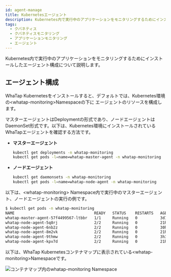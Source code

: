 ```yaml
---
id: agent-manage
title: Kubernetesエージェント
description: Kubernetes内で実行中のアプリケーションをモニタリングするためにインストールしたエージェント構成について説明します。
tags:
  - クバネティス
  - クバネティスモニタリング
  - アプリケーションモニタリング
  - エージェント
---
```


Kubernetes内で実行中のアプリケーションをモニタリングするためにインストールしたエージェント構成について説明します。

## エージェント構成

WhaTap Kubernetesをインストールすると、デフォルトでは、Kubernetes環境の\<whatap-monitoring\>Namespaceの下に
エージェントのリソースを構成します。

マスターエージェントはDeploymentの形式であり、ノードエージェントはDaemonSet形式です。以下は、Kubernetes環境にインストールされているWhaTapエージェントを確認する方法です。

-   **マスターエージェント**

    ```bash
    kubectl get deployments -n whatap-monitoring 
    kubectl get pods -l=name=whatap-master-agent -n whatap-monitoring
    ```

-   **ノードエージェント**

    ```bash
    kubectl get daemonsets -n whatap-monitoring
    kubectl get pods -l=name=whatap-node-agent -n whatap-monitoring
    ```

以下は、\<whatap-monitoring\>
Namespace内で実行中のマスターエージェント、ノードエージェントの実行の例です。

```bash
$ kubectl get pods -n whatap-monitoring
NAME                                   READY   STATUS    RESTARTS   AGE
whatap-master-agent-57f4499567-ltbbr   1/1     Running   0          3d19h
whatap-node-agent-5q8rj                2/2     Running   0          21h
whatap-node-agent-6nb2z                2/2     Running   0          30h
whatap-node-agent-8m2vk                2/2     Running   0          21h
whatap-node-agent-9thmw                2/2     Running   0          3h31m
whatap-node-agent-kpv7d                2/2     Running   0          21h
```

以下は、WhaTap Kubernetesコンテナマップに表示されている\<whatap-monitoring\>Namespaceです。

![コンテナマップ内のwhatap-monitoring Namespace](https://img.whatap.io/media/images/whatap_kubernetes_container_whatap_monitoring.png)
